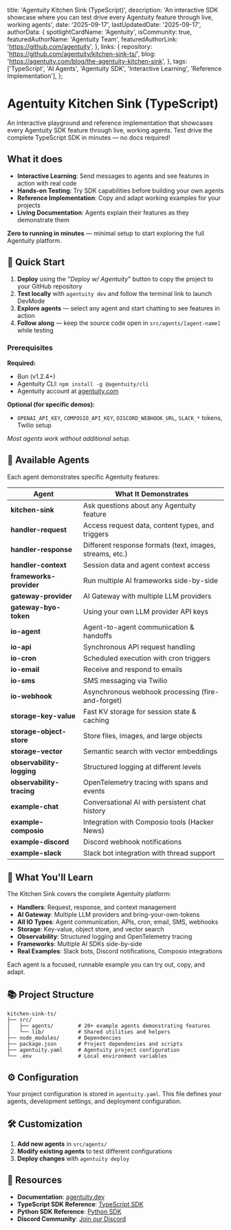   title: 'Agentuity Kitchen Sink (TypeScript)',
  description: 'An interactive SDK showcase where you can test drive every Agentuity feature through live, working agents',
  date: '2025-09-17',
  lastUpdatedDate: '2025-09-17',
  authorData: {
    spotlightCardName: 'Agentuity',
    isCommunity: true,
    featuredAuthorName: 'Agentuity Team',
    featuredAuthorLink: 'https://github.com/agentuity',
  },
  links: {
    repository: 'https://github.com/agentuity/kitchen-sink-ts/',
    blog: 'https://agentuity.com/blog/the-agentuity-kitchen-sink',
  },
  tags: ['TypeScript', 'AI Agents', 'Agentuity SDK', 'Interactive Learning', 'Reference Implementation'],
};

# Agentuity Kitchen Sink (TypeScript)

An interactive playground and reference implementation that showcases every Agentuity SDK feature through live, working agents. Test drive the complete TypeScript SDK in minutes — no docs required!

## What it does

- **Interactive Learning**: Send messages to agents and see features in action with real code
- **Hands-on Testing**: Try SDK capabilities before building your own agents
- **Reference Implementation**: Copy and adapt working examples for your projects
- **Living Documentation**: Agents explain their features as they demonstrate them

**Zero to running in minutes** — minimal setup to start exploring the full Agentuity platform.

## 🚀 Quick Start

1. **Deploy** using the "*Deploy w/ Agentuity*" button to copy the project to your GitHub repository
2. **Test locally** with `agentuity dev` and follow the terminal link to launch DevMode
3. **Explore agents** — select any agent and start chatting to see features in action
4. **Follow along** — keep the source code open in `src/agents/[agent-name]` while testing

### Prerequisites

**Required:**
- Bun (v1.2.4+)
- Agentuity CLI: `npm install -g @agentuity/cli`
- Agentuity account at [agentuity.com](https://app.agentuity.com/sign-up)

**Optional (for specific demos):**
- `OPENAI_API_KEY`, `COMPOSIO_API_KEY`, `DISCORD_WEBHOOK_URL`, `SLACK_*` tokens, Twilio setup

*Most agents work without additional setup.*

## 🤖 Available Agents

Each agent demonstrates specific Agentuity features:

| Agent | What It Demonstrates |
|-------|----------------------|
| **kitchen-sink** | Ask questions about any Agentuity feature |
| **handler-request** | Access request data, content types, and triggers |
| **handler-response** | Different response formats (text, images, streams, etc.) |
| **handler-context** | Session data and agent context access |
| **frameworks-provider** | Run multiple AI frameworks side-by-side |
| **gateway-provider** | AI Gateway with multiple LLM providers |
| **gateway-byo-token** | Using your own LLM provider API keys |
| **io-agent** | Agent-to-agent communication & handoffs |
| **io-api** | Synchronous API request handling |
| **io-cron** | Scheduled execution with cron triggers |
| **io-email** | Receive and respond to emails |
| **io-sms** | SMS messaging via Twilio |
| **io-webhook** | Asynchronous webhook processing (fire-and-forget) |
| **storage-key-value** | Fast KV storage for session state & caching |
| **storage-object-store** | Store files, images, and large objects |
| **storage-vector** | Semantic search with vector embeddings |
| **observability-logging** | Structured logging at different levels |
| **observability-tracing** | OpenTelemetry tracing with spans and events |
| **example-chat** | Conversational AI with persistent chat history |
| **example-composio** | Integration with Composio tools (Hacker News) |
| **example-discord** | Discord webhook notifications |
| **example-slack** | Slack bot integration with thread support |

## 🎯 What You'll Learn

The Kitchen Sink covers the complete Agentuity platform:

- **Handlers**: Request, response, and context management
- **AI Gateway**: Multiple LLM providers and bring-your-own-tokens
- **All IO Types**: Agent communication, APIs, cron, email, SMS, webhooks
- **Storage**: Key-value, object store, and vector search
- **Observability**: Structured logging and OpenTelemetry tracing
- **Frameworks**: Multiple AI SDKs side-by-side
- **Real Examples**: Slack bots, Discord notifications, Composio integrations

Each agent is a focused, runnable example you can try out, copy, and adapt.

## 📚 Project Structure

```text
kitchen-sink-ts/
├── src/
│   ├── agents/        # 20+ example agents demonstrating features
│   └── lib/           # Shared utilities and helpers
├── node_modules/      # Dependencies
├── package.json       # Project dependencies and scripts
├── agentuity.yaml     # Agentuity project configuration
└── .env               # Local environment variables
```

## ⚙️ Configuration

Your project configuration is stored in `agentuity.yaml`. This file defines your agents, development settings, and deployment configuration.

## 🛠️ Customization

1. **Add new agents** in `src/agents/`
2. **Modify existing agents** to test different configurations
3. **Deploy changes** with `agentuity deploy`

## 📖 Resources

- **Documentation**: [agentuity.dev](https://agentuity.dev)
- **TypeScript SDK Reference**: [TypeScript SDK](https://agentuity.dev/SDKs/javascript)
- **Python SDK Reference**: [Python SDK](https://agentuity.dev/SDKs/python)
- **Discord Community**: [Join our Discord](https://discord.gg/agentuity)
